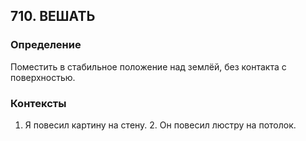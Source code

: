 ## 710. ВЕШАТЬ
### Определение
Поместить в стабильное положение над землёй, без контакта с поверхностью.

### Контексты
1. Я повесил картину на стену. 2. Он повесил люстру на потолок.

